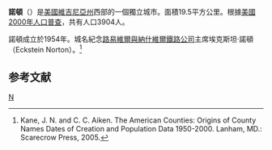 {{noteTA
|T=zh-hans:诺顿 (弗吉尼亚州);zh-hk:諾頓 (維珍尼亞州);zh-tw:諾頓 (維吉尼亞州);
|1=zh-hans:弗吉尼亚州;zh-hk:維珍尼亞州;zh-tw:維吉尼亞州;
}}
{{Infobox City
|official_name          = Norton, Virginia
|nickname               =
|chinese_name           = 諾頓
|motto                  =
|image_skyline          =
|imagesize              =
|image_caption          =
|image_flag             =
|image_seal             = <!-- 檔案不存在 Archbg.jpg -->
|image_map              = VAMap-doton-Norton.PNG
|mapsize                = 250px
|map_caption = Location in the Commonwealth of [[Virginia|Virginia]]
|subdivision_type  = 国家
|subdivision_type1 = 州
|subdivision_type2 = 郡县
|subdivision_name  = [[美国|美国]]
|subdivision_name1 = [[弗吉尼亚州|弗吉尼亚州]]
|subdivision_name2 = 独立市
|leader_title           = 市长
|leader_name            = Robert Raines
|established_title      = 创建
|established_date       = 1894年
|area_magnitude         =
|area_total_sq_mi        = 7.5
|area_total             = 19.5
|area_land_sq_mi         = 7.5
|area_land              = 19.5
|area_water_sq_mi        = 0
|area_water             = 0
|population_as_of       = 2005年
|population_total       = 3677
|population_metro       =
|population_density     = 200.2
|population_density_sq_mi = 518.5
|timezone = [[北美东部时区|北美东部时区]]
|utc_offset = -5
|timezone_DST = [[北美东部时区|北美东部夏令时]]
|utc_offset_DST = -4
|latd= 36 |latm= 56 |lats= 12 |latNS= N
|longd= 82 |longm= 37 |longs= 30 |longEW= W
|elevation              = 818
|elevation_ft           = 2684
|website                = http://www.nortonva.org/
}}
'''諾頓'''（{{lang-en|Norton}}）是[[美國|美國]][[維吉尼亞州|維吉尼亞州]]西部的一個獨立城市。面積19.5平方公里。根據[[美國2000年人口普查|美國2000年人口普查]]，共有人口3904人。

諾頓成立於1954年。城名紀念[[路易維爾與納什維爾鐵路公司|路易維爾與納什維爾鐵路公司]]主席埃克斯坦·諾頓（Eckstein Norton）。<ref>Kane, J. N. and C. C. Aiken. The American Counties: Origins of County Names Dates of Creation and Population Data 1950-2000. Lanham, MD.: Scarecrow Press, 2005.</ref>

==参考文献==
<div class="references-small">
<references />
</div>
{{弗吉尼亚州}}
[[Category:弗吉尼亚州城市|N]]